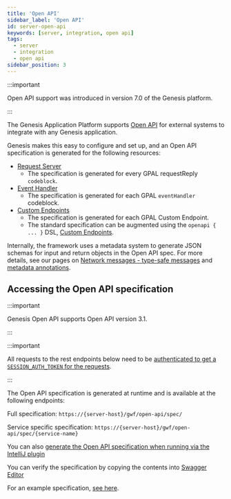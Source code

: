 ```yaml
---
title: 'Open API'
sidebar_label: 'Open API'
id: server-open-api
keywords: [server, integration, open api]
tags:
  - server
  - integration
  - open api
sidebar_position: 3
---
```


:::important

Open API support was introduced in version 7.0 of the Genesis platform.

:::

The Genesis Application Platform supports [Open API](https://swagger.io/specification/) for external systems to integrate with any Genesis application.

Genesis makes this easy to configure and set up, and an Open API specification is generated for the following resources:

* [Request Server](/develop/server-capabilities/real-time-queries-data-server/)
  * The specification is generated for every GPAL requestReply` codeblock`.
* [Event Handler](/develop/server-capabilities/core-business-logic-event-handler/)
  * The specification is generated for each GPAL `eventHandler` codeblock.
* [Custom Endpoints](/develop/server-capabilities/integrations/custom-endpoints/)
  * The specification is generated for each GPAL Custom Endpoint.
  * The standard specification can be augmented using the `openapi { ... }` DSL, [Custom Endpoints](/develop/server-capabilities/integrations/custom-endpoints#openapi).

Internally, the framework uses a metadata system to generate JSON schemas for input and return objects in the Open API spec. For more details, see our pages on [Network messages - type-safe messages](../../network-messages/type-safe-messages) and [metadata annotations](../../network-messages/metadata-annotations).

## Accessing the Open API specification

:::important

Genesis Open API supports Open API version 3.1.

:::

:::important

All requests to the rest endpoints below need to be [authenticated to get a `SESSION_AUTH_TOKEN` for the requests](/develop/server-capabilities/access-control/authentication/#event_login_auth).

:::

The Open API specification is generated at runtime and is available at the following endpoints:

Full specification: 
`https://{server-host}/gwf/open-api/spec/`

Service specific specification: 
`https://{server-host}/gwf/open-api/spec/{service-name}`

You can also [generate the Open API specification when running via the IntelliJ plugin](/develop/development-environment/intellij-plugin/#openapi)

You can verify the specification by copying the contents into [Swagger Editor](https://editor-next.swagger.io/)

For an example specification, [see here](pathname:///file/openapi-sample.yaml).
